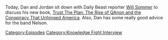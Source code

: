 {{DEFAULTSORT:
    #_EPISODE_0781:Chatting With Will Sommer
}}{{Episode
    | title           = Chatting With Will Sommer
    | caption         = Listen to this episode on [https://knowledgefight.libsyn.com/781-chatting-with-will-sommer Libsyn] [https://open.spotify.com/episode/1ygof5t7BQRFQRjuTacnPz Spotify]
    | episodeNumber   = 781
    | length          = 01:20:13
    | airDate         = February 27, 2023
    | episodeType     = [[:Category:Knowledge Fight Interview|Knowledge Fight Interview]]
    | appearance      = [[Will Sommer]]
    | previousEpisode = [[780: February 21, 2023]]
}}

{{Stub}}

Today, Dan and Jordan sit down with Daily Beast reporter [https://twitter.com/willsommer Will Sommer] to discuss his new book, [https://www.amazon.com/Trust-Plan-Conspiracy-Reshaped-America-ebook/dp/B08XQRX3XQ Trust The Plan: The Rise of QAnon and the Conspiracy That Unhinged America].  Also, Dan has some really good advice for the band Nelson.

[[Category:Episodes]]
[[Category:Knowledge Fight Interview]]
